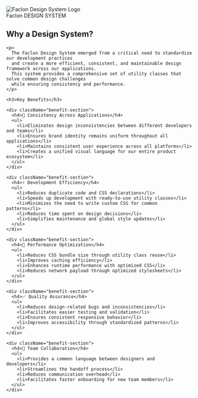 
<Meta title="Guides/Intro" />

<div className="sb-container">
    <div className="sb-section-title">
    <div className="logo-container">
      <img src={Faclon} alt="Faclon Design System Logo" className="logo" />
      <div className="logo-text">
        <span className="brand-name">Faclon</span>
        <span className="brand-subtitle">DESIGN SYSTEM</span>
      </div>
    </div>
  </div>

  <div className="sb-section">
    <h2>Why a Design System?</h2>
    
    <p>
      The Faclon Design System emerged from a critical need to standardize our development practices
      and create a more efficient, consistent, and maintainable design framework across our applications.
      This system provides a comprehensive set of utility classes that solve common design challenges
      while ensuring consistency and performance.
    </p>

    <h3>Key Benefits</h3>
    
    <div className="benefit-section">
      <h4>🎨 Consistency Across Applications</h4>
      <ul>
        <li>Eliminates design inconsistencies between different developers and teams</li>
        <li>Ensures brand identity remains uniform throughout all applications</li>
        <li>Maintains consistent user experience across all platforms</li>
        <li>Creates a unified visual language for our entire product ecosystem</li>
      </ul>
    </div>

    <div className="benefit-section">
      <h4>⚡ Development Efficiency</h4>
      <ul>
        <li>Reduces duplicate code and CSS declarations</li>
        <li>Speeds up development with ready-to-use utility classes</li>
        <li>Minimizes the need to write custom CSS for common patterns</li>
        <li>Reduces time spent on design decisions</li>
        <li>Simplifies maintenance and global style updates</li>
      </ul>
    </div>

    <div className="benefit-section">
      <h4>🚀 Performance Optimization</h4>
      <ul>
        <li>Reduces CSS bundle size through utility class reuse</li>
        <li>Improves caching efficiency</li>
        <li>Enhances runtime performance with optimized CSS</li>
        <li>Reduces network payload through optimized stylesheets</li>
      </ul>
    </div>

    <div className="benefit-section">
      <h4>✅ Quality Assurance</h4>
      <ul>
        <li>Reduces design-related bugs and inconsistencies</li>
        <li>Facilitates easier testing and validation</li>
        <li>Ensures consistent responsive behavior</li>
        <li>Improves accessibility through standardized patterns</li>
      </ul>
    </div>

    <div className="benefit-section">
      <h4>🤝 Team Collaboration</h4>
      <ul>
        <li>Provides a common language between designers and developers</li>
        <li>Streamlines the handoff process</li>
        <li>Reduces communication overhead</li>
        <li>Facilitates faster onboarding for new team members</li>
      </ul>
    </div>
  </div>
</div>

<style>
  {`
    .sb-container {
      margin-bottom: 48px;
    }

    .sb-section-title {
      margin-bottom: 32px;
      text-align: center;
      justify-content: center;
      display: flex;
    }

    .logo-container {
      display: flex;
      align-items: center;
      gap: 16px;
    }

    .logo {
      width: 64px;
      height: 64px;
    }

    .logo-text {
      display: flex;
      flex-direction: column;
    }

    .brand-name {
      font-size: 48px;
      font-weight: 600;
      line-height: 1;
      color: #1B1B1B;
      letter-spacing: -0.02em;
    }

    .brand-subtitle {
      font-size: 16px;
      font-weight: 500;
      color: #1B1B1B;
      letter-spacing: 0.1em;
      margin-top: 4px;
    }

    .benefit-section {
      margin-bottom: 32px;
      padding: 24px;
      border-radius: 8px;
      background: #f8f9fa;
    }

    .benefit-section h4 {
      margin-top: 0;
      margin-bottom: 16px;
      color: #2E3438;
    }

    .benefit-section ul {
      margin: 0;
      padding-left: 20px;
    }

    .benefit-section li {
      margin-bottom: 8px;
      color: #454E54;
    }
  `}
</style>